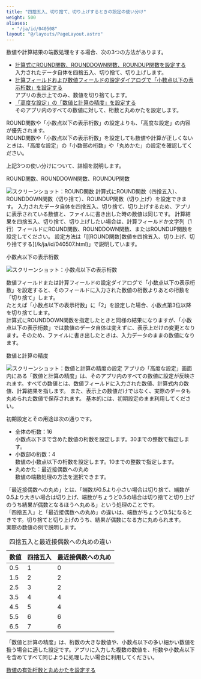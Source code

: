 ```yaml
---
title: "四捨五入、切り捨て、切り上げするときの設定の使い分け"
weight: 500
aliases:
  - "/ja/id/040508"
layout: "@/layouts/PageLayout.astro"
---
```




数値や計算結果の端数処理をする場合、次の3つの方法があります。

* [計算式にROUND関数、ROUNDDOWN関数、ROUNDUP関数を設定する](#autocalc_rounding_10)  
  入力されたデータ自体を四捨五入、切り捨て、切り上げします。
* [計算フィールドおよび数値フィールドの設定ダイアログで「小数点以下の表示桁数」を設定する](#autocalc_rounding_20)  
  アプリの表示上でのみ、数値を切り捨てします。
* [「高度な設定」の「数値と計算の精度」を設定する](#autocalc_rounding_30)  
  そのアプリ内のすべての数値に対して、桁数と丸めかたを設定します。

<Note>

ROUND関数や「小数点以下の表示桁数」の設定よりも、「高度な設定」の内容が優先されます。  
ROUND関数や「小数点以下の表示桁数」を設定しても数値や計算が正しくないときは、「高度な設定」の「小数部の桁数」や「丸めかた」の設定を確認してください。

</Note>

上記3つの使い分けについて、詳細を説明します。

<Heading id="autocalc_rounding_10">ROUND関数、ROUNDDOWN関数、ROUNDUP関数</Heading>

<Img src="/k/kintone/img-ja/round_function_01.png" alt="スクリーンショット：ROUND関数" />
計算式にROUND関数（四捨五入）、ROUNDDOWN関数（切り捨て）、ROUNDUP関数（切り上げ）を設定できます。  
入力されたデータ自体を四捨五入、切り捨て、切り上げするため、アプリに表示されている数値と、ファイルに書き出した時の数値は同じです。  
計算結果を四捨五入、切り捨て、切り上げしたい場合は、計算フィールドか文字列（1行）フィールドにROUND関数、ROUNDDOWN関数、またはROUNDUP関数を設定してください。  
設定方法は「[[ROUND関数]数値を四捨五入、切り上げ、切り捨てする](/k/ja/id/040507.html)」で説明しています。

<Heading id="autocalc_rounding_20">小数点以下の表示桁数</Heading>

<Img src="/k/kintone/img-ja/rounding_03.png" alt="スクリーンショット：小数点以下の表示桁数" />

数値フィールドまたは計算フィールドの設定ダイアログで「小数点以下の表示桁数」を設定すると、そのフィールドに入力された数値の桁数よりあとの桁数を「切り捨て」します。  
たとえば「小数点以下の表示桁数」に「2」を設定した場合、小数点第3位以降を切り捨てします。  
計算式にROUNDDOWN関数を指定したときと同様の結果になりますが、「小数点以下の表示桁数」では数値のデータ自体は変えずに、表示上だけの変更となります。そのため、ファイルに書き出したときは、入力データのままの数値になります。

<Heading id="autocalc_rounding_30">数値と計算の精度</Heading>

<Img src="/k/kintone/img-ja/rounding_02.png" alt="スクリーンショット：数値と計算の精度の設定" />
アプリの「高度な設定」画面内にある「数値と計算の精度」は、そのアプリ内のすべての数値に設定が反映されます。すべての数値とは、数値フィールドに入力された数値、計算式内の数値、計算結果を指します。  
また、表示上の数値だけではなく、実際のデータも丸められた数値で保存されます。  
基本的には、初期設定のまま利用してください。

初期設定とその用途は次の通りです。

* 全体の桁数：16  
  小数点以下まで含めた数値の桁数を設定します。30までの整数で指定します。
* 小数部の桁数：4  
  数値の小数点以下の桁数を設定します。10までの整数で指定します。
* 丸めかた：最近接偶数への丸め  
  数値の端数処理の方法を選択できます。

「最近接偶数への丸め」とは、「端数が0.5より小さい場合は切り捨て、端数が0.5より大きい場合は切り上げ、端数がちょうど0.5の場合は切り捨てと切り上げのうち結果が偶数となるほうへ丸める」という処理のことです。  
「四捨五入」と「最近接偶数への丸め」の違いは、端数がちょうど0.5になるときです。切り捨てと切り上げのうち、結果が偶数になる方に丸められます。  
実際の数値の例で説明します。

<table>
 <caption>四捨五入と最近接偶数への丸めの違い</caption>
    <thead>
        <tr>
            <th>数値</th>
            <th>四捨五入</th>
            <th>最近接偶数への丸め</th>
        </tr>
    </thead>
    <tbody>
        <tr>
            <td>0.5</td>
            <td>1</td>
            <td>0</td>
        </tr>
        <tr>
            <td>1.5</td>
            <td>2</td>
            <td>2</td>
        </tr>
        <tr>
            <td>2.5</td>
            <td>3</td>
            <td>2</td>
        </tr>
        <tr>
            <td>3.5</td>
            <td>4</td>
            <td>4</td>
        </tr>
        <tr>
            <td>4.5</td>
            <td>5</td>
            <td>4</td>
        </tr>
        <tr>
            <td>5.5</td>
            <td>6</td>
            <td>6</td>
        </tr>
        <tr>
            <td>6.5</td>
            <td>7</td>
            <td>6</td>
        </tr>
    </tbody>
</table>

「数値と計算の精度」は、桁数の大きな数値や、小数点以下の多い細かい数値を扱う場合に適した設定です。アプリに入力した複数の数値を、桁数や小数点以下を含めてすべて同じように処理したい場合に利用してください。

<Reference>

[数値の有効桁数と丸めかたを設定する](/k/ja/id/040482.html)

</Reference>
